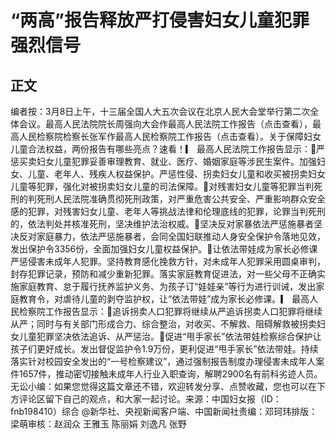 # “两高”报告释放严打侵害妇女儿童犯罪强烈信号
## 正文
编者按：3月8日上午，十三届全国人大五次会议在北京人民大会堂举行第二次全体会议。最高人民法院院长周强向大会作最高人民法院工作报告（点击查看），最高人民检察院检察长张军作最高人民检察院工作报告（点击查看）。关于保障妇女儿童合法权益，两份报告有哪些亮点？速看！▎ 最高人民法院工作报告显示：🔹严惩买卖妇女儿童犯罪妥善审理教育、就业、医疗、婚姻家庭等涉民生案件。加强妇女、儿童、老年人、残疾人权益保护。严惩性侵、拐卖妇女儿童和收买被拐卖妇女儿童等犯罪，强化对被拐卖妇女儿童的司法保障。🔹对残害妇女儿童等犯罪当判死刑的判死刑人民法院准确贯彻死刑政策，对严重危害公共安全、严重影响群众安全感的犯罪，对残害妇女儿童、老年人等挑战法律和伦理底线的犯罪，论罪当判死刑的，依法判处并核准死刑，坚决维护法治权威。🔹坚决反对家暴依法严惩施暴者坚决反对家庭暴力，依法严惩施暴者，会同全国妇联推动人身安全保护令落地见效，发出保护令3356份，全面加强妇女儿童权益保护。🔹让依法带娃成为家长必修课严惩侵害未成年人犯罪。坚持教育感化挽救方针，对未成年人犯罪采用圆桌审判，封存犯罪记录，预防和减少重新犯罪。落实家庭教育促进法，对一些父母不正确实施家庭教育、怠于履行抚养监护义务、为孩子订“娃娃亲”等行为进行训诫，发出家庭教育令，对虐待儿童的剥夺监护权，让“依法带娃”成为家长必修课。▎ 最高人民检察院工作报告显示：🔹追诉拐卖人口犯罪将继续从严追诉拐卖人口犯罪将继续从严；同时与有关部门形成合力、综合整治，对收买、不解救、阻碍解救被拐卖妇女儿童犯罪坚决依法追诉、从严惩治。🔹促进“甩手家长”依法带娃检察综合保护让孩子们更好成长。发出督促监护令1.9万份，更利促进“甩手家长”依法带娃。持续落实针对校园安全发出的“一号检察建议”，通过强制报告制度办理侵害未成年人案件1657件，推动密切接触未成年人行业入职查询，解聘2900名有前科劣迹人员。无讼小编：如果您觉得这篇文章还不错，欢迎转发分享、点赞收藏，您也可以在下方评论区留下自己的观点，和大家一起讨论。来源：中国妇女报（ID：fnb198410）综合 @新华社、央视新闻客户端、中国新闻社责编：邓珂玮排版：梁萌审核：赵润众 王雅玉 陈丽娟 刘逸凡 张野